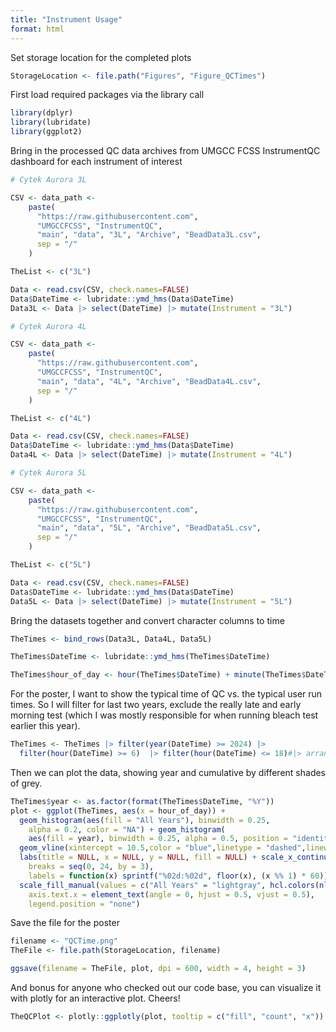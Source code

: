 ```yaml
---
title: "Instrument Usage"
format: html
---
```

Set storage location for the completed plots

```r
StorageLocation <- file.path("Figures", "Figure_QCTimes")
```

First load required packages via the library call

```r
library(dplyr)
library(lubridate)
library(ggplot2)
```

Bring in the processed QC data archives from UMGCC FCSS InstrumentQC dashboard for each instrument of interest

```r
# Cytek Aurora 3L

CSV <- data_path <-                                                
    paste(                                                  
      "https://raw.githubusercontent.com",                  
      "UMGCCFCSS", "InstrumentQC",                   
      "main", "data", "3L", "Archive", "BeadData3L.csv",                              
      sep = "/"                                             
    ) 

TheList <- c("3L")

Data <- read.csv(CSV, check.names=FALSE)
Data$DateTime <- lubridate::ymd_hms(Data$DateTime)
Data3L <- Data |> select(DateTime) |> mutate(Instrument = "3L")
```

```r
# Cytek Aurora 4L

CSV <- data_path <-                                                
    paste(                                                  
      "https://raw.githubusercontent.com",                  
      "UMGCCFCSS", "InstrumentQC",                   
      "main", "data", "4L", "Archive", "BeadData4L.csv",                              
      sep = "/"                                             
    ) 

TheList <- c("4L")

Data <- read.csv(CSV, check.names=FALSE)
Data$DateTime <- lubridate::ymd_hms(Data$DateTime)
Data4L <- Data |> select(DateTime) |> mutate(Instrument = "4L")
```

```r
# Cytek Aurora 5L

CSV <- data_path <-                                                
    paste(                                                  
      "https://raw.githubusercontent.com",                  
      "UMGCCFCSS", "InstrumentQC",                   
      "main", "data", "5L", "Archive", "BeadData5L.csv",                              
      sep = "/"                                             
    ) 

TheList <- c("5L")

Data <- read.csv(CSV, check.names=FALSE)
Data$DateTime <- lubridate::ymd_hms(Data$DateTime)
Data5L <- Data |> select(DateTime) |> mutate(Instrument = "5L")
```

Bring the datasets together and convert character columns to time

```r
TheTimes <- bind_rows(Data3L, Data4L, Data5L)

TheTimes$DateTime <- lubridate::ymd_hms(TheTimes$DateTime)

TheTimes$hour_of_day <- hour(TheTimes$DateTime) + minute(TheTimes$DateTime) / 60
```

For the poster, I want to show the typical time of QC vs. the typical user run times. So I will filter for last two years, exclude the really late and early morning test (which I was mostly responsible for when running bleach test earlier this year). 

```r
TheTimes <- TheTimes |> filter(year(DateTime) >= 2024) |>
  filter(hour(DateTime) >= 6)  |> filter(hour(DateTime) <= 18)#|> arrange(DateTime)
```

Then we can plot the data, showing year and cumulative by different shades of grey. 

```r
TheTimes$year <- as.factor(format(TheTimes$DateTime, "%Y"))
plot <- ggplot(TheTimes, aes(x = hour_of_day)) +
  geom_histogram(aes(fill = "All Years"), binwidth = 0.25,
    alpha = 0.2, color = "NA") + geom_histogram(
    aes(fill = year), binwidth = 0.25, alpha = 0.5, position = "identity") +
  geom_vline(xintercept = 10.5,color = "blue",linetype = "dashed",linewidth = 1) +
  labs(title = NULL, x = NULL, y = NULL, fill = NULL) + scale_x_continuous(
    breaks = seq(0, 24, by = 3), 
    labels = function(x) sprintf("%02d:%02d", floor(x), (x %% 1) * 60)) +
  scale_fill_manual(values = c("All Years" = "lightgray", hcl.colors(nlevels(TheTimes$year), "Set2"))) + theme_bw() + theme(
    axis.text.x = element_text(angle = 0, hjust = 0.5, vjust = 0.5),
    legend.position = "none")
```

Save the file for the poster

```r
filename <- "QCTime.png"
TheFile <- file.path(StorageLocation, filename)

ggsave(filename = TheFile, plot, dpi = 600, width = 4, height = 3)
```

And bonus for anyone who checked out our code base, you can visualize it with plotly for an interactive plot. Cheers!

```r
TheQCPlot <- plotly::ggplotly(plot, tooltip = c("fill", "count", "x"))
```




